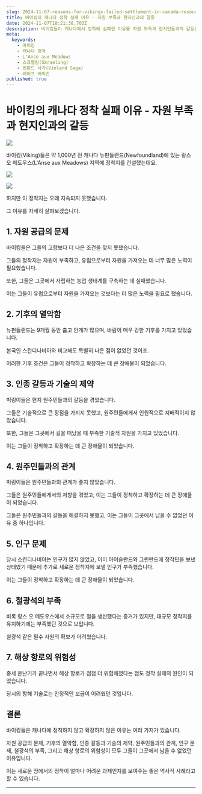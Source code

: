 ```yaml
---
slug: 2024-11-07-reasons-for-vikings-failed-settlement-in-canada-resource-scarcity-and-conflicts-with-natives
title: 바이킹의 캐나다 정착 실패 이유 - 자원 부족과 현지인과의 갈등
date: 2024-11-07T10:21:38.703Z
description: 바이킹들이 캐나다에서 정착에 실패한 이유를 자원 부족과 현지인들과의 갈등을 통해 살펴봅니다. L'Anse aux Meadows 유적지를 중심으로 빈란드 사가와 역사적 증거를 분석합니다.
meta:
  keywords:
    - 바이킹
    - 캐나다 정착
    - L'Anse aux Meadows
    - 스크랠링(Skraeling)
    - 빈란드 사가(Vinland Saga)
    - 레이프 에릭손
published: true
---
```


# 바이킹의 캐나다 정착 실패 이유 - 자원 부족과 현지인과의 갈등

![](https://blogger.googleusercontent.com/img/a/AVvXsEi0_WDmxpG-nyvGrZvDGvFBcBB1jEyo9vWxvj_y63fPbrqd4HSTbA-yX0F6d-DZfS-kMTZhLj_9pRjlv8qKpFFner_j-tQcb8Ws4BLLICv9tkknzq5XHjuDhqW0oihlYO2koU8iRgqd6QcpQkRyxNxiPAhvm7J73FfjStKVajEEGugARolDQU9qwiJOO0A)

바이킹(Viking)들은 약 1,000년 전 캐나다 뉴펀들랜드(Newfoundland)에 있는 랑스 오 메도우스(L'Anse aux Meadows) 지역에 정착지를 건설했는데요.

![](https://blogger.googleusercontent.com/img/a/AVvXsEjkNC0isXBd5xlr0esLbOXDwdU6wEZ3fgzOv08nGTAXjjKd2AOm_Z9h8LAd1QskXqBL6uyqT8rjwj6T3jtaYj0siif1a4tv7dZc0fSOpfULkcrCRNeze6lsSH9vUMWMvJdDMaBasCyfWC64Lwj-AegnyTtMMyPZjrrx8O8ePMGZ90RiM0ZYVp1N-QVZsEE)

![](https://blogger.googleusercontent.com/img/a/AVvXsEhTruQq8HKrB_pW4i_NyDBLypej3mLk3xWUYq_kWWbQV0XOH9_Ut6HqU4oA_cs1hzrQ4Vjnc1BPCBxJA4g0UrhbSTnmidDf5Yl10llHK9GXiG89kCnqjVdgu9vE7e5iYDa5RLeGPfbFhlifExSoKzrPIj8_jFrmP7tjOi7ZU4YHtUU6DzuzGNJQOGCK2v8)

하지만 이 정착지는 오래 지속되지 못했습니다.

그 이유를 자세히 살펴보겠습니다.

## 1. 자원 공급의 문제

바이킹들은 그들의 고향보다 더 나은 조건을 찾지 못했습니다.

그들의 정착지는 자원이 부족하고, 유럽으로부터 자원을 가져오는 데 너무 많은 노력이 필요했습니다.

또한, 그들은 그곳에서 자립하는 농업 생태계를 구축하는 데 실패했습니다.

이는 그들이 유럽으로부터 자원을 가져오는 것보다는 더 많은 노력을 필요로 했습니다.

## 2. 기후의 열악함

뉴펀들랜드는 9개월 동안 춥고 안개가 많으며, 바람이 매우 강한 기후를 가지고 있었습니다.

본국인 스칸디나비아와 비교해도 특별히 나은 점이 없었던 것이죠.

이러한 기후 조건은 그들이 정착하고 확장하는 데 큰 장애물이 되었습니다.

## 3. 인종 갈등과 기술의 제약

빅링이들은 현지 원주민들과의 갈등을 겪었습니다.

그들은 기술적으로 큰 장점을 가지지 못했고, 원주민들에게서 인원적으로 지배적이지 않았습니다.

또한, 그들은 그곳에서 길을 떠났을 때 부족한 기술적 자원을 가지고 있었습니다.

이는 그들이 정착하고 확장하는 데 큰 장애물이 되었습니다.

## 4. 원주민들과의 관계

빅링이들은 원주민들과의 관계가 좋지 않았습니다.

그들은 원주민들에게서의 저항을 겪었고, 이는 그들이 정착하고 확장하는 데 큰 장애물이 되었습니다.

그들은 원주민들과의 갈등을 해결하지 못했고, 이는 그들이 그곳에서 남을 수 없었던 이유 중 하나입니다.

## 5. 인구 문제

당시 스칸디나비아는 인구가 많지 않았고, 이미 아이슬란드와 그린란드에 정착민을 보낸 상태였기 때문에 추가로 새로운 정착지에 보낼 인구가 부족했습니다.

이는 그들이 정착하고 확장하는 데 큰 장애물이 되었습니다.

## 6. 철광석의 부족

비록 랑스 오 메도우스에서 소규모로 철을 생산했다는 증거가 있지만, 대규모 정착지를 유지하기에는 부족했던 것으로 보입니다.

철광석 같은 필수 자원의 확보가 어려웠습니다.

## 7. 해상 항로의 위험성

중세 온난기가 끝나면서 해상 항로가 점점 더 위험해졌다는 점도 정착 실패의 원인이 되었습니다.

당시의 항해 기술로는 안정적인 보급이 어려웠던 것입니다.

## 결론

바이킹들은 캐나다에 정착하지 않고 확장하지 않은 이유는 여러 가지가 있습니다.

자원 공급의 문제, 기후의 열악함, 인종 갈등과 기술의 제약, 원주민들과의 관계, 인구 문제, 철광석의 부족, 그리고 해상 항로의 위험성이 모두 그들이 그곳에서 남을 수 없었던 이유입니다.

이는 새로운 땅에서의 정착이 얼마나 어려운 과제인지를 보여주는 좋은 역사적 사례라고 할 수 있습니다.

---